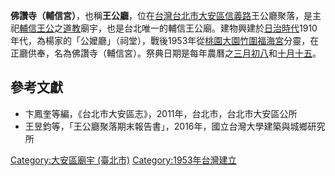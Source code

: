 {{東亞廟宇
| name = 佛讚寺（輔信宮）
| img =
| img_capt =
| image_width = 
| location = {{ROC-TWN}}[[台北市|台北市]][[大安區_(臺北市)|大安區]]
| god = [[輔信王公|輔信王公]]
| type =
| struct =
| open_year = 1953年
| cere_date = [[農曆|農曆]][[三月初八|三月初八]]和[[十月十五|十月十五]]
}}

'''佛讚寺（輔信宮）'''，也稱'''王公廳'''，位在[[台灣|台灣]][[台北市|台北市]][[大安區_(臺北市)|大安區]][[信義路_(台北市)|信義路]]王公廳聚落，是主祀[[輔信王公|輔信王公]]之[[道教|道教]]廟宇，也是台北唯一的輔信王公廟。建物興建於[[台灣日治時期|日治時代]]1910年代，為楊家的「公嬤廳」（祠堂），戰後1953年從[[桃園市|桃園]][[大園區|大園]][[竹圍福海宮|竹圍福海宮]]分靈，在正廳供奉，名為佛讚寺（輔信宮）。祭典日期是每年農曆之[[三月初八|三月初八]]和[[十月十五|十月十五]]。

==參考文獻==
*卞鳳奎等編，《台北市大安區志》，2011年，台北市，台北市大安區公所
*王昱鈞等，「王公廳聚落期末報告書」，2016年，國立台灣大學建築與城鄉研究所

[[Category:大安區廟宇_(臺北市)|Category:大安區廟宇 (臺北市)]]
[[Category:1953年台灣建立|Category:1953年台灣建立]]